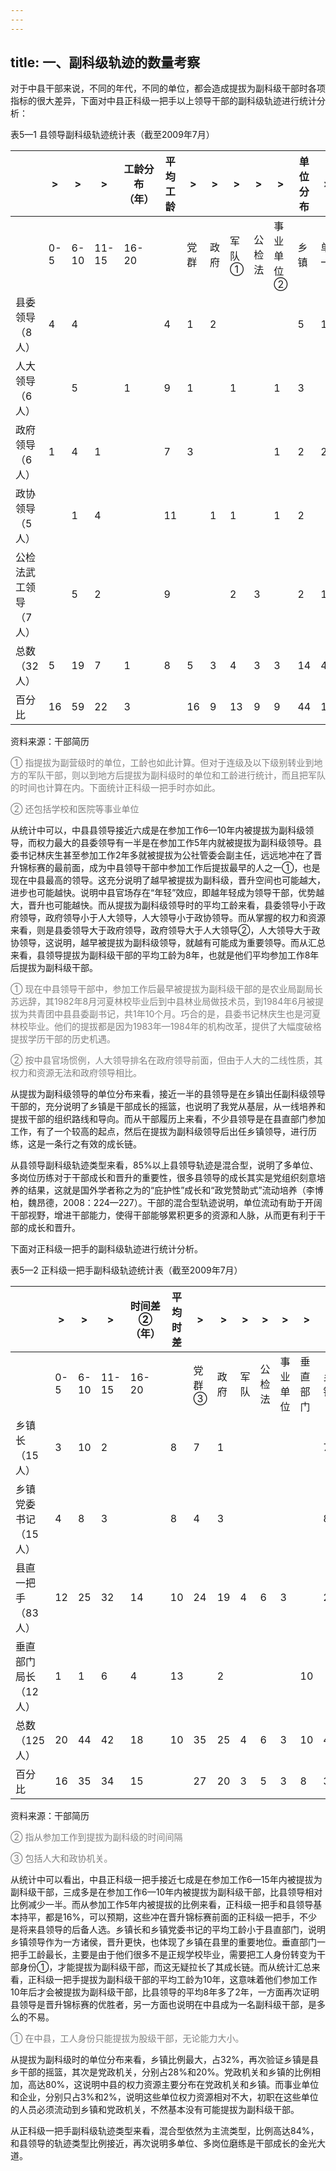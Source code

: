 ```yaml
---
---
---
```

title: 一、副科级轨迹的数量考察
---

对于中县干部来说，不同的年代，不同的单位，都会造成提拔为副科级干部时各项指标的很大差异，下面对中县正科级一把手以上领导干部的副科级轨迹进行统计分析：


表5—1 县领导副科级轨迹统计表（截至2009年7月）

  
|     | > |  >  |  >  | 工龄分布（年） | 平均工龄 |   >  | > |  >   |  >   |   >  |  单位分布   | >  | 类型 |
| --- | --- | --- | --- | --- | --- | --- | --- | --- | --- | --- | --- | --- | --- |
|     | 0-5 | 6-10 | 11-15 | 16-20 |     |  党群 | 政府 | 军队① | 公检法 | 事业单位② | 乡镇  | 单一 | 混合 |
| 县委领导（8人） | 4   | 4   |     |     | 4   | 1   | 2   |     |     |     | 5   | 1   | 7   |
| 人大领导（6人） |     | 5   |     | 1   | 9   | 1   |     | 1   |     | 1   | 3   |     | 6   |
| 政府领导（6人） | 1   | 4   | 1   |     | 7   | 3   |     |     |     | 1   | 2   | 2   | 4   |
| 政协领导（5人） |     | 1   | 4   |     | 11  |     | 1   | 1   |     | 1   | 2   |     | 5   |
| 公检法武工领导（7人） |     | 5   | 2   |     | 9   |     |     | 2   | 3   |     | 2   | 1   | 6   |
| 总数（32人） | 5   | 19  | 7   | 1   | 8   | 5   | 3   | 4   | 3   | 3   | 14  | 4   | 28  |
| 百分比 | 16  | 59  | 22  | 3   |     | 16  | 9   | 13  | 9   | 9   | 44  | 13  | 87  |

资料来源：干部简历
<font color=gray >

① 指提拔为副营级时的单位，工龄也如此计算。但对于连级及以下级别转业到地方的军队干部，则以到地方后提拔为副科级时的单位和工龄进行统计，而且把军队的时间也计算在内。下面统计正科级一把手时亦如此。
</font>
<font color=gray >

② 还包括学校和医院等事业单位
</font>


从统计中可以，中县县领导接近六成是在参加工作6—10年内被提拔为副科级领导，而权力最大的县委领导有一半是在参加工作5年内就被提拔为副科级领导。县委书记林庆生甚至参加工作2年多就被提拔为公社管委会副主任，远远地冲在了晋升锦标赛的最前面，成为中县领导干部中参加工作后提拔最早的人之一①，也是现在中县最高的领导。这充分说明了越早被提拔为副科级，晋升空间也可能越大，进步也可能越快。说明中县官场存在“年轻”效应，即越年轻成为领导干部，优势越大，晋升也可能越快。而从提拔为副科级领导时的平均工龄来看，县委领导小于政府领导，政府领导小于人大领导，人大领导小于政协领导。而从掌握的权力和资源来看，则是县委领导大于政府领导，政府领导大于人大领导②，人大领导大于政协领导，这说明，越早被提拔为副科级领导，就越有可能成为重要领导。而从汇总来看，县领导提拔为副科级干部的平均工龄为8年，也就是他们平均参加工作8年后提拔为副科级干部。
<font color=gray >

① 现在中县领导干部中，参加工作后最早被提拔为副科级干部的是农业局副局长苏远辞，其1982年8月河夏林校毕业后到中县林业局做技术员，到1984年6月被提拔为共青团中县县委副书记，共1年10个月。巧合的是，县委书记林庆生也是河夏林校毕业。他们的提拔都是因为1983年—1984年的机构改革，提供了大幅度破格提拔学历干部的历史机遇。
</font>
<font color=gray >

② 按中县官场惯例，人大领导排名在政府领导前面，但由于人大的二线性质，其权力和资源无法和政府领导相比。
</font>


从提拔为副科级领导的单位分布来看，接近一半的县领导是在乡镇出任副科级领导干部的，充分说明了乡镇是干部成长的摇篮，也说明了我党从基层，从一线培养和提拔干部的组织路线和导向。而从干部履历上来看，不少县领导是在县直部门参加工作，有了一个较高的起点，然后在提拔为副科级领导后出任乡镇领导，进行历练，这是一条行之有效的成长链。

从县领导副科级轨迹类型来看，85%以上县领导轨迹是混合型，说明了多单位、多岗位历练对于干部成长和晋升的重要性，很多县领导的成长其实是党组织刻意培养的结果，这就是国外学者称之为的“庇护性”成长和“政党赞助式”流动培养（李博柏，魏昂德，2008：224—227）。干部的混合型轨迹说明，单位流动有助于开阔干部视野，增进干部能力，使得干部能够累积更多的资源和人脉，从而更有利于干部的成长和晋升。



下面对正科级一把手的副科级轨迹进行统计分析。


表5—2 正科级一把手副科级轨迹统计表（截至2009年7月）

|     | > |  >   |  >   | 时间差②（年）| 平均时差 | > | >  | > | > | > | > | > | 单位分布 | >  | 类型 |
| --- | --- | --- | --- | --- | --- | --- | --- | --- | --- | --- | --- | --- | --- | --- | --- |
|     | 0-5 | 6-10 | 11-15 | 16-20 |     | 党群③ | 政府 | 军队 | 公 检法 | 事业单位 | 垂直部门 | 乡镇 | 企业 | 单一 | 混合 |
| 乡镇长（15 人） | 3 | 10 | 2 |     | 8 | 7 | 1 |     |     |     |     | 7 |     | 1 | 14 |
| 乡镇党委书记（15 人） | 4 | 8 | 3 |     | 8 | 4 | 3 |     |     |     |     | 8 |     | 6 | 9 |
| 县直一把手（83 人） | 12 | 25 | 32 | 14 | 10 | 24 | 19 | 4 | 6 | 3 |     | 25 | 2 | 9 | 72 |
| 垂直部门局长（12人） | 1 | 1 | 6 | 4 | 13 |     | 2 |     |     |     | 10 |     |     | 4 | 8 |
| 总数（125人） | 20 | 44 | 42 | 18 | 10 | 35 | 25 | 4 | 6 | 3 | 10 | 40 | 2 | 20 | 105 |
| 百分比 | 16 | 35 | 34 | 15 |     | 27 | 20 | 3 | 5 | 3 | 8 | 32 | 2 | 16 | 84 |

资料来源：干部简历
<font color=gray >

② 指从参加工作到提拔为副科级的时间间隔
</font>
<font color=gray >

③ 包括人大和政协机关。
</font>

从统计中可以看出，中县正科级一把手接近七成是在参加工作6—15年内被提拔为副科级干部，三成多是在参加工作6—10年内被提拔为副科级干部，比县领导相对比例减少一半。而从参加工作5年内被提拔的比例来看，正科级一把手和县领导基本持平，都是16%，可以预期，这些冲在晋升锦标赛前面的正科级一把手，不少是将来县领导的后备人选。乡镇长和乡镇党委书记的平均工龄小于县直部门，说明乡镇领导作为一方诸侯，晋升更快，也体现了乡镇在县里的重要地位。垂直部门一把手工龄最长，主要是由于他们很多不是正规学校毕业，需要把工人身份转变为干部身份①，才能提拔为副科级干部，而这无疑拉长了其成长链。而从统计汇总来看，正科级一把手提拔为副科级干部的平均工龄为10年，这意味着他们参加工作10年后才会被提拔为副科级干部，比县领导的平均8年多了2年，一方面再次证明县领导是晋升锦标赛的优胜者，另一方面也说明在中县成为一名副科级干部，是多么的不易。
<font color=gray >

① 在中县，工人身份只能提拔为股级干部，无论能力大小。
</font>

从提拔为副科级时的单位分布来看，乡镇比例最大，占32%，再次验证乡镇是县乡干部的摇篮，其次是党政机关，分别占28%和20%。党政机关和乡镇的比例相加，高达80%，这说明中县的权力资源主要分布在党政机关和乡镇。而事业单位和企业，分别只占3%和2%，说明这些单位权力资源相对不大，初职在这些单位的人员必须流动到乡镇和党政机关，不然基本没有可能提拔为副科级干部。

从正科级一把手副科级轨迹类型来看，混合型依然为主流类型，比例高达84%，和县领导的轨迹类型比例接近，再次说明多单位、多岗位磨练是干部成长的金光大道。
